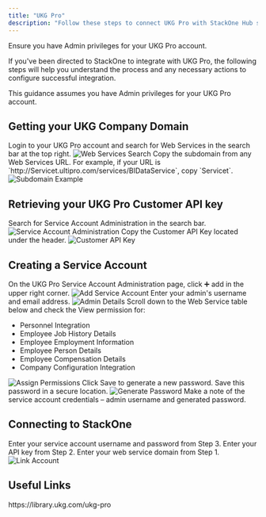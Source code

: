 ```yaml
---
title: "UKG Pro"
description: "Follow these steps to connect UKG Pro with StackOne Hub successfully."
---
```



<Warning>
  Ensure you have Admin privileges for your UKG Pro account.
</Warning>

If you've been directed to StackOne to integrate with UKG Pro, the following steps will help you understand the process and any necessary actions to configure successful integration.

This guidance assumes you have Admin privileges for your UKG Pro account.

## Getting your UKG Company Domain

<Steps>
  <Step title="Login to UKG Pro">
    Login to your UKG Pro account and search for Web Services in the search bar at the top right.
    <Frame>
      <img className='rounded-md' style={{ margin: '0 auto', border: '1px solid #efefef' }} alt="Web Services Search" src="/images/ukgpro/image1.png" />
    </Frame>
  </Step>

  <Step title="Copy Subdomain">
    Copy the subdomain from any Web Services URL. For example, if your URL is `http://Servicet.ultipro.com/services/BIDataService`, copy `Servicet`.
    <Frame>
      <img className='rounded-md' style={{ margin: '0 auto', border: '1px solid #efefef' }} alt="Subdomain Example" src="/images/ukgpro/image2.png" />
    </Frame>
  </Step>
</Steps>

## Retrieving your UKG Pro Customer API key

<Steps>
  <Step title="Search for Service Account Administration">
    Search for Service Account Administration in the search bar.
    <Frame>
      <img className='rounded-md' style={{ margin: '0 auto', border: '1px solid #efefef' }} alt="Service Account Administration" src="/images/ukgpro/image3.png" />
    </Frame>
  </Step>

  <Step title="Copy Customer API Key">
    Copy the Customer API Key located under the header.
    <Frame>
      <img className='rounded-md' style={{ margin: '0 auto', border: '1px solid #efefef' }} alt="Customer API Key" src="/images/ukgpro/image4.png" />
    </Frame>
  </Step>
</Steps>

## Creating a Service Account

<Steps>
  <Step title="Add Service Account">
    On the UKG Pro Service Account Administration page, click ➕ add in the upper right corner.
    <Frame>
      <img className='rounded-md' style={{ margin: '0 auto', border: '1px solid #efefef' }} alt="Add Service Account" src="/images/ukgpro/image5.png" />
    </Frame>
  </Step>

  <Step title="Enter Admin Details">
    Enter your admin's username and email address.
    <Frame>
      <img className='rounded-md' style={{ margin: '0 auto', border: '1px solid #efefef' }} alt="Admin Details" src="/images/ukgpro/image6.png" />
    </Frame>
  </Step>

  <Step title="Assign Permissions">
    Scroll down to the Web Service table below and check the View permission for:
    <ul>
      <li>Personnel Integration</li>
      <li>Employee Job History Details</li>
      <li>Employee Employment Information</li>
      <li>Employee Person Details</li>
      <li>Employee Compensation Details</li>
      <li>Company Configuration Integration</li>
    </ul>
    <Frame>
      <img className='rounded-md' style={{ margin: '0 auto', border: '1px solid #efefef' }} alt="Assign Permissions" src="/images/ukgpro/image7.png" />
    </Frame>
  </Step>

  <Step title="Save and Generate Password">
    Click Save to generate a new password. Save this password in a secure location.
    <Frame>
      <img className='rounded-md' style={{ margin: '0 auto', border: '1px solid #efefef' }} alt="Generate Password" src="/images/ukgpro/image8.png" />
    </Frame>
  </Step>

  <Step title="Note Credentials">
    Make a note of the service account credentials – admin username and generated password.
  </Step>
</Steps>

## Connecting to StackOne

<Steps>
  <Step title="Enter Details">
    Enter your service account username and password from Step 3. Enter your API key from Step 2. Enter your web service domain from Step 1.
    <Frame>
      <img className='rounded-md' style={{ margin: '0 auto', border: '1px solid #efefef' }} alt="Link Account" src="/images/ukgpro/image9.png" />
    </Frame>
  </Step>
</Steps>

<IntegrationFooter />

## Useful Links
<Card title="API Reference" icon="link" href="https://library.ukg.com/ukg-pro">
    https://library.ukg.com/ukg-pro
</Card>
